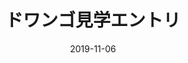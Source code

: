 ---
path: "dwango-event"
date: "2019-11-06"
title: "ドワンゴ見学エントリ"
status: "private"
tags: ["dev"]
---